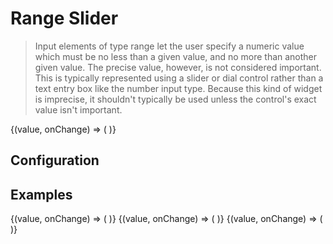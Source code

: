 
# Range Slider

> Input elements of type range let the user specify a numeric value which must be no less than a given value, and no more than another given value. The precise value, however, is not considered important. This is typically represented using a slider or dial control rather than a text entry box like the number input type. Because this kind of widget is imprecise, it shouldn't typically be used unless the control's exact value isn't important.

<CodeBlock defaultValue={[100,200]}>
  {(value, onChange) => (
    <RangeSlider
        start={0}
        end={1000}
        step={100}
        value={value}
        onChange={onChange}
        placeholder="Delay (seconds)"
        label="Multiple knob slider"
    />
  )}
</CodeBlock>

## Configuration

<ConfigBlock of={RangeSlider} />

## Examples

<CodeBlock title="Single knob slider" defaultValue={200}>
  {(value, onChange) => (
    <RangeSlider
        start={0}
        end={1000}
        step={100}
        value={value}
        onChange={onChange}
        placeholder="Delay (seconds)"
        label="Single Range Slider"
        single
    />
  )}
</CodeBlock>

<CodeBlock title="Decimal step increment" defaultValue={2}>
  {(value, onChange) => (
    <RangeSlider
        start={0}
        end={5}
        step={0.5}
        value={value}
        onChange={onChange}
        placeholder="Delay (seconds)"
        label="Decimal step increment"
        single
    />
  )}
</CodeBlock>

<CodeBlock title="With error" defaultValue={100}>
  {(value, onChange) => (
    <RangeSlider
        start={0}
        end={1000}
        step={100}
        value={value}
        onChange={onChange}
        placeholder="Delay (seconds)"
        label="Range Slider with error message"
        error="Error message : invalid range"
        single
    />
  )}
</CodeBlock>